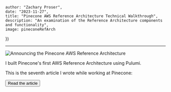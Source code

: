 


    author: "Zachary Proser", 
    date: "2023-11-27",
    title: "Pinecone AWS Reference Architecture Technical Walkthrough", 
    description: "An examination of the Reference Architecture components and functionality",
    image: pineconeRefArch
})


--- 

<Image src={metadata.image} alt="Announcing the Pinecone AWS Reference Architecture"/>

I built Pinecone's first AWS Reference Architecture using Pulumi. 

This is the seventh article I wrote while working at Pinecone: 

<Button href={href}>Read the article</Button>
